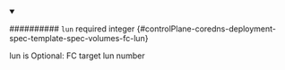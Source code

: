 
<details className="config-field" data-expandable="false" open>
<summary>

########## `lun` <span className="config-field-required" data-required="false">required</span> <span className="config-field-type">integer</span> <span className="config-field-default"></span> <span className="config-field-enum"></span> {#controlPlane-coredns-deployment-spec-template-spec-volumes-fc-lun}

lun is Optional: FC target lun number

</summary>



</details>
